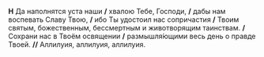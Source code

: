 **Н** Да наполнятся уста наши **/** хвалою Тебе, Госпо­ди, **/** дабы нам воспевать Славу Твою, **/** ибо Ты удостоил нас сопричастия **/** Твоим святым, бо­же­ст­венным, бес­смер­т­ным и животворящим та­инст­вам. **/** Сохрани нас в Твоём освящении **/** размышля́ющими весь день о прав­де Твоей. **//** Аллилуия, аллилуия, аллилуия.
